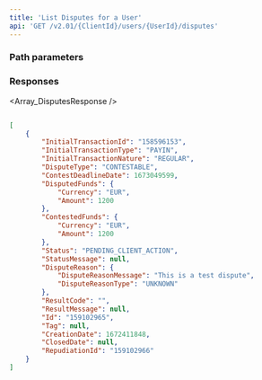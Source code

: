 ```yaml
---
title: 'List Disputes for a User'  
api: 'GET /v2.01/{ClientId}/users/{UserId}/disputes'  
---
```


  


### Path parameters  

<UserId />  

### Responses  

<AccordionGroup><Accordion title="200">  

<Array_DisputesResponse /></Accordion></AccordionGroup>  

<ResponseExample>  

```json 200  

[
    {
        "InitialTransactionId": "158596153",
        "InitialTransactionType": "PAYIN",
        "InitialTransactionNature": "REGULAR",
        "DisputeType": "CONTESTABLE",
        "ContestDeadlineDate": 1673049599,
        "DisputedFunds": {
            "Currency": "EUR",
            "Amount": 1200
        },
        "ContestedFunds": {
            "Currency": "EUR",
            "Amount": 1200
        },
        "Status": "PENDING_CLIENT_ACTION",
        "StatusMessage": null,
        "DisputeReason": {
            "DisputeReasonMessage": "This is a test dispute",
            "DisputeReasonType": "UNKNOWN"
        },
        "ResultCode": "",
        "ResultMessage": null,
        "Id": "159102965",
        "Tag": null,
        "CreationDate": 1672411848,
        "ClosedDate": null,
        "RepudiationId": "159102966"
    }
]  

 ```  

</ResponseExample>  

<RequestExample>  

  <PhpListDisputesUser />
  <NodeListDisputesUser />
  <RubyListDisputesUser />
  <ListUserDisputesPython />

</RequestExample>